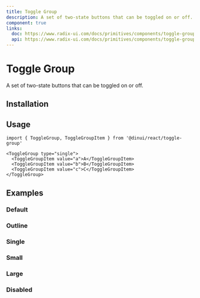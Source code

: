 ```yaml
---
title: Toggle Group
description: A set of two-state buttons that can be toggled on or off.
component: true
links:
  doc: https://www.radix-ui.com/docs/primitives/components/toggle-group
  api: https://www.radix-ui.com/docs/primitives/components/toggle-group#api-reference
---
```


# Toggle Group

A set of two-state buttons that can be toggled on or off.


<Example path="ui/toggle-group-demo" />

## Installation


<ComponentInstallationGuide path="ui/toggle-group" />

## Usage

```tsx
import { ToggleGroup, ToggleGroupItem } from '@dinui/react/toggle-group'
```

```tsx
<ToggleGroup type="single">
  <ToggleGroupItem value="a">A</ToggleGroupItem>
  <ToggleGroupItem value="b">B</ToggleGroupItem>
  <ToggleGroupItem value="c">C</ToggleGroupItem>
</ToggleGroup>
```

## Examples

### Default

<Example path="ui/toggle-group-demo" />

### Outline

<Example path="ui/toggle-group-outline" />

### Single

<Example path="ui/toggle-group-single" />

### Small

<Example path="ui/toggle-group-sm" />

### Large

<Example path="ui/toggle-group-lg" />

### Disabled

<Example path="ui/toggle-group-disabled" />
